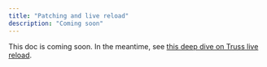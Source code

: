 ```yaml
---
title: "Patching and live reload"
description: "Coming soon"
---
```


This doc is coming soon. In the meantime, see [this deep dive on Truss live reload](https://www.baseten.co/blog/technical-deep-dive-truss-live-reload).
